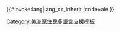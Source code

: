 <includeonly>{{#invoke:lang|lang_xx_inherit
|code=ale
}}</includeonly><noinclude>
{{Documentation|Template:Lang-x/doc}}
[[Category:美洲原住民多語言支援模板]]
</noinclude>